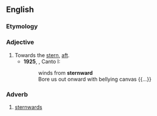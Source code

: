 ==English==

===Etymology===
{{suffix|stern|ward|lang=en}}

===Adjective===
{{en-adj}}

# Towards the [[stern]], [[aft]].
#* '''1925''', {{w|Ezra Pound}}, Canto I:
#*: winds from '''sternward'''
#*: Bore us out onward with bellying canvas {{...}}

===Adverb===
{{en-adv}}

# [[sternwards]]